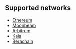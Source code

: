 ## Supported networks
- [Ethereum](https://ethereum.org/)
- [Moonbeam](https://moonbeam.network/)
- [Arbitrum](https://arbitrum.io/)
- [Kaia](https://kaia.io/)
- [Berachain](https://berachain.com/)
